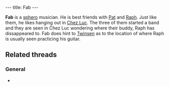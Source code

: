 ---
title: Fab
---

{{twinsunica import}}{{Infobox Character
 |image=Fab.jpg
 |race=Sphero
 |gender=Male
 |size=Small
 |age=Adult
 |magical=
 |lba1=
 |lba2=yes
 |alignment=neutral
 |occupation=
 |requires=
 |amount=
 |fam1=
 |fam2=
 |planet=
 |island=
 |building=
}}

'''Fab''' is a [[sphero]] musician. He is best friends with [[Pat]] and [[Raph]]. Just like them, he likes hanging out in [[Chez Luc]]. The three of them started a band and they are seen in Chez Luc wondering where their buddy, Raph has dissappeared to. Fab does hint to [[Twinsen]] as to the location of where Raph is usually seen practicing his guitar.


==Related threads==
===General===
* {{thread|id=8829|title=When We Was Fab}}

<!-- remove these category links when they're all automated by categorizers...
[[Category:Citadel Island inhabitants]] -->